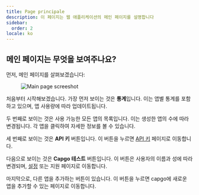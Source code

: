 ```yaml
---
title: Page principale
description: 이 페이지는 웹 애플리케이션의 메인 페이지를 설명합니다
sidebar:
  order: 2
locale: ko
---
```


## 메인 페이지는 무엇을 보여주나요?

먼저, 메인 페이지를 살펴보겠습니다:
<figure><img src="/main-pagewebp" alt="Main page screeshot" /><figcaption></figcaption></figure>

처음부터 시작해보겠습니다. 가장 먼저 보이는 것은 **통계**입니다. 이는 앱별 통계를 포함하고 있으며, 앱 사용량에 따라 업데이트됩니다.

두 번째로 보이는 것은 사용 가능한 모든 앱의 목록입니다. 이는 생성한 앱의 수에 따라 변경됩니다. 각 앱을 클릭하여 자세한 정보를 볼 수 있습니다.

세 번째로 보이는 것은 **API 키** 버튼입니다. 이 버튼을 누르면 [API 키](/docs/webapp/api-keys/) 페이지로 이동합니다.

다음으로 보이는 것은 **Capgo 테스트** 버튼입니다. 이 버튼은 사용자의 이름과 성에 따라 변경되며, [설정](/docs/webapp/settings/) 또는 지원 페이지로 이동합니다.

마지막으로, 다른 앱을 추가하는 버튼이 있습니다. 이 버튼을 누르면 capgo에 새로운 앱을 추가할 수 있는 페이지로 이동합니다.